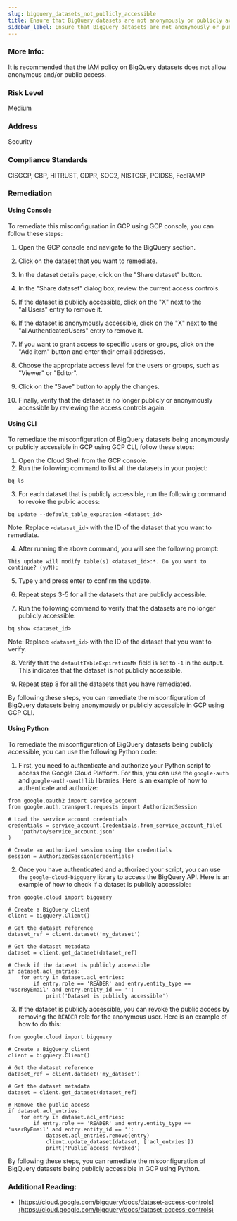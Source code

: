 ```yaml
---
slug: bigquery_datasets_not_publicly_accessible
title: Ensure that BigQuery datasets are not anonymously or publicly accessible
sidebar_label: Ensure that BigQuery datasets are not anonymously or publicly accessible
---
```


### More Info:

It is recommended that the IAM policy on BigQuery datasets does not allow anonymous and/or public access.

### Risk Level

Medium

### Address

Security

### Compliance Standards

CISGCP, CBP, HITRUST, GDPR, SOC2, NISTCSF, PCIDSS, FedRAMP

### Remediation

#### Using Console

To remediate this misconfiguration in GCP using GCP console, you can follow these steps:

1. Open the GCP console and navigate to the BigQuery section.

2. Click on the dataset that you want to remediate.

3. In the dataset details page, click on the "Share dataset" button.

4. In the "Share dataset" dialog box, review the current access controls.

5. If the dataset is publicly accessible, click on the "X" next to the "allUsers" entry to remove it.

6. If the dataset is anonymously accessible, click on the "X" next to the "allAuthenticatedUsers" entry to remove it.

7. If you want to grant access to specific users or groups, click on the "Add item" button and enter their email addresses.

8. Choose the appropriate access level for the users or groups, such as "Viewer" or "Editor".

9. Click on the "Save" button to apply the changes.

10. Finally, verify that the dataset is no longer publicly or anonymously accessible by reviewing the access controls again.

#### Using CLI

To remediate the misconfiguration of BigQuery datasets being anonymously or publicly accessible in GCP using GCP CLI, follow these steps:

1. Open the Cloud Shell from the GCP console.
2. Run the following command to list all the datasets in your project:
```
bq ls
```
3. For each dataset that is publicly accessible, run the following command to revoke the public access:
```
bq update --default_table_expiration <dataset_id>
```
Note: Replace `<dataset_id>` with the ID of the dataset that you want to remediate.

4. After running the above command, you will see the following prompt:
```
This update will modify table(s) <dataset_id>:*. Do you want to continue? (y/N):
```
5. Type `y` and press enter to confirm the update.

6. Repeat steps 3-5 for all the datasets that are publicly accessible.

7. Run the following command to verify that the datasets are no longer publicly accessible:
```
bq show <dataset_id>
```
Note: Replace `<dataset_id>` with the ID of the dataset that you want to verify.

8. Verify that the `defaultTableExpirationMs` field is set to `-1` in the output. This indicates that the dataset is not publicly accessible.

9. Repeat step 8 for all the datasets that you have remediated.

By following these steps, you can remediate the misconfiguration of BigQuery datasets being anonymously or publicly accessible in GCP using GCP CLI.

#### Using Python

To remediate the misconfiguration of BigQuery datasets being publicly accessible, you can use the following Python code:

1. First, you need to authenticate and authorize your Python script to access the Google Cloud Platform. For this, you can use the `google-auth` and `google-auth-oauthlib` libraries. Here is an example of how to authenticate and authorize:

```
from google.oauth2 import service_account
from google.auth.transport.requests import AuthorizedSession

# Load the service account credentials
credentials = service_account.Credentials.from_service_account_file(
    'path/to/service_account.json'
)

# Create an authorized session using the credentials
session = AuthorizedSession(credentials)
```

2. Once you have authenticated and authorized your script, you can use the `google-cloud-bigquery` library to access the BigQuery API. Here is an example of how to check if a dataset is publicly accessible:

```
from google.cloud import bigquery

# Create a BigQuery client
client = bigquery.Client()

# Get the dataset reference
dataset_ref = client.dataset('my_dataset')

# Get the dataset metadata
dataset = client.get_dataset(dataset_ref)

# Check if the dataset is publicly accessible
if dataset.acl_entries:
    for entry in dataset.acl_entries:
        if entry.role == 'READER' and entry.entity_type == 'userByEmail' and entry.entity_id == '':
            print('Dataset is publicly accessible')
```

3. If the dataset is publicly accessible, you can revoke the public access by removing the `READER` role for the anonymous user. Here is an example of how to do this:

```
from google.cloud import bigquery

# Create a BigQuery client
client = bigquery.Client()

# Get the dataset reference
dataset_ref = client.dataset('my_dataset')

# Get the dataset metadata
dataset = client.get_dataset(dataset_ref)

# Remove the public access
if dataset.acl_entries:
    for entry in dataset.acl_entries:
        if entry.role == 'READER' and entry.entity_type == 'userByEmail' and entry.entity_id == '':
            dataset.acl_entries.remove(entry)
            client.update_dataset(dataset, ['acl_entries'])
            print('Public access revoked')
```

By following these steps, you can remediate the misconfiguration of BigQuery datasets being publicly accessible in GCP using Python.

### Additional Reading:

- [https://cloud.google.com/bigquery/docs/dataset-access-controls](https://cloud.google.com/bigquery/docs/dataset-access-controls) 

